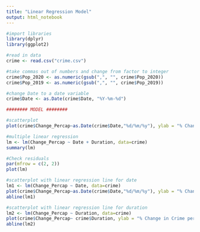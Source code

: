 ```yaml
---
title: "Linear Regression Model"
output: html_notebook
---
```


```r
#import libraries
library(dplyr)
library(ggplot2)

#read in data
crime <- read.csv("crime.csv")

#take commas out of numbers and change from factor to integer
crime$Pop_2020 <- as.numeric(gsub(",", "", crime$Pop_2020))
crime$Pop_2019 <- as.numeric(gsub(",", "", crime$Pop_2019))

#change Date to a date variable
crime$Date <- as.Date(crime$Date, "%Y-%m-%d")
```

```r
######## MODEL ########

#scatterplot
plot(crime$Change_Percap~as.Date(crime$Date,"%d/%m/%y"), ylab = "% Change in Crime Incidents percapita", xlab = "Date of Lockdown")

#multiple linear regression
lm <- lm(Change_Percap ~ Date + Duration, data=crime)
summary(lm)

#Check residuals
par(mfrow = c(2, 2)) 
plot(lm)

#scatterplot with linear regression line for date
lm1 <- lm(Change_Percap ~ Date, data=crime)
plot(crime$Change_Percap~as.Date(crime$Date,"%d/%m/%y"), ylab = "% Change in Crime per Capita", xlab = "Date of Lockdown")
abline(lm1)

#scatterplot with linear regression line for duration
lm2 <- lm(Change_Percap ~ Duration, data=crime)
plot(crime$Change_Percap~ crime$Duration, ylab = "% Change in Crime per Capita", xlab = "Duration of Lockdown (days)")
abline(lm2)
```





